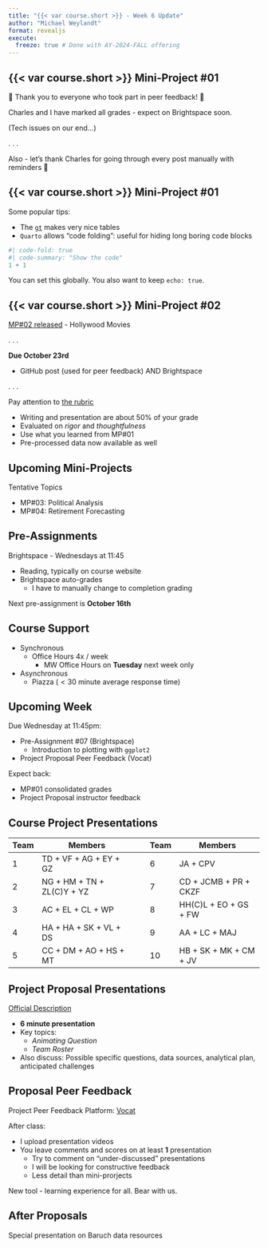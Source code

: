 ```yaml
---
title: "{{< var course.short >}} - Week 6 Update"
author: "Michael Weylandt"
format: revealjs
execute:
  freeze: true # Done with AY-2024-FALL offering
---
```


## {{< var course.short >}} Mini-Project #01

👏 Thank you to everyone who took part in peer feedback! 👏

Charles and I have marked all grades - expect on Brightspace soon.

(Tech issues on our end...)

. . .

Also - let's thank Charles for going through every post manually with reminders 👏

## {{< var course.short >}} Mini-Project #01

Some popular tips:

-   The [`gt`](https://gt.rstudio.com/) makes very nice tables
-   `Quarto` allows "code folding": useful for hiding long boring code blocks

```r
#| code-fold: true
#| code-summary: "Show the code"
1 + 1
```

You can set this globally. You also want to keep `echo: true`.

## {{< var course.short >}} Mini-Project #02

[MP#02 released](../miniprojcts/mini02.html) - Hollywood Movies

. . .

**Due October 23rd**

-   GitHub post (used for peer feedback) AND Brightspace

. . .

Pay attention to [the rubric](../miniprojects/mini02.html#rubric)

-   Writing and presentation are about 50% of your grade
-   Evaluated on *rigor* and *thoughtfulness*
-   Use what you learned from MP#01
-   Pre-processed data now available as well

## Upcoming Mini-Projects

Tentative Topics

-   MP#03: Political Analysis
-   MP#04: Retirement Forecasting

## Pre-Assignments

Brightspace - Wednesdays at 11:45

-   Reading, typically on course website
-   Brightspace auto-grades
    -   I have to manually change to completion grading

Next pre-assignment is **October 16th**

## Course Support

-   Synchronous
    -   Office Hours 4x / week
        -   MW Office Hours on **Tuesday** next week only
-   Asynchronous
    -   Piazza ($<30$ minute average response time)

## Upcoming Week

Due Wednesday at 11:45pm:

- Pre-Assignment #07 (Brightspace)
  * Introduction to plotting with `ggplot2`
- Project Proposal Peer Feedback (Vocat)

Expect back:

-   MP#01 consolidated grades
-   Project Proposal instructor feedback

## Course Project Presentations

| Team | Members                    |   | Team | Members                |
|------|----------------------------|---|------|------------------------|
| 1    | TD + VF + AG + EY + GZ     |   | 6    | JA + CPV               |
| 2    | NG + HM + TN + ZL(C)Y + YZ |   | 7    | CD + JCMB + PR + CKZF  |
| 3    | AC + EL + CL + WP          |   | 8    | HH(C)L + EO + GS + FW  |
| 4    | HA + HA + SK + VL + DS     |   | 9    | AA + LC + MAJ          |
| 5    | CC + DM + AO + HS + MT     |   | 10   | HB + SK + MK + CM + JV |

## Project Proposal Presentations

[Official Description](https://michael-weylandt.com/STA9750/project.html#project-proposal-presentations)

-   **6 minute presentation**
-   Key topics:
    -   *Animating Question*
    -   *Team Roster*
-   Also discuss: Possible specific questions, data sources, analytical plan, anticipated challenges

## Proposal Peer Feedback

Project Peer Feedback Platform: [Vocat](https://baruch.vocat.io/courses/2439)

After class: 

- I upload presentation videos
- You leave comments and scores on at least **1** presentation
  * Try to comment on "under-discussed" presentations
  * I will be looking for constructive feedback
  * Less detail than mini-prorjects
 
New tool - learning experience for all. Bear with us.

## After Proposals

Special presentation on Baruch data resources
